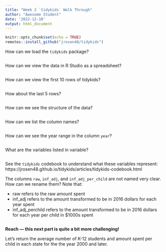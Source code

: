 ```yaml
---
title: "Week 2 `tidykids` Walk Through"
author: "Awesome Student"
date: '2022-12-10'
output: html_document
---
```


```r
knitr::opts_chunk$set(echo = TRUE)
remotes::install_github("jrosen48/tidykids")
```


How can we load the `tidykids` package?

```r

```



How can we view the data in R Studio as a spreadsheet?

```r

```


How can we view the first 10 rows of tidykids?

```r

```

How about the last 5 rows?

```r

```


How can we see the structure of the data?

```r

```

How can we list the column names?

```r

```

How can we see the year range in the column `year`?

```r

```

What are the variables listed in variable?

```r

```

See the `tidykids` codebook to understand what these variables represent:
https://jrosen48.github.io/tidykids/articles/tidykids-codebook.html

The columns `raw`, `inf_adj`, and `inf_adj_per_child` are not named very clear. How can we rename them? Note that:

- raw refers to the raw amount spent
- inf_adj refers to the amount transformed to be in 2016 dollars for each year spent
- inf_adj_perchild refers to the amount transformed to be in 2016 dollars for each year per child in $1000s spent

```r

```

**Reach --- this next part is quite a bit more challenging!**

Let's return the average number of K-12 students and amount spent per child in each state for the the year 2000 and later.

```r

  
```
